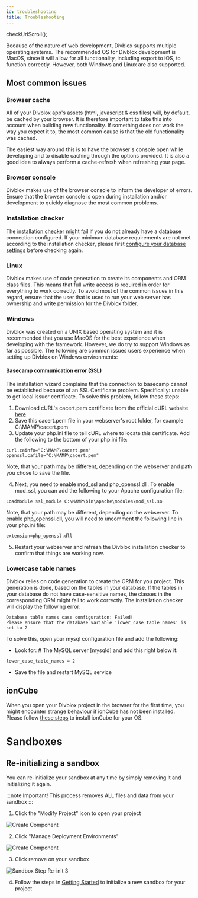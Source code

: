 ```yaml
---
id: troubleshooting
title: Troubleshooting
---
```


checkUrlScroll();

Because of the nature of web development, Divblox supports multiple operating systems.
The recommended OS for Divblox development is MacOS, since it will allow for all functionality, including export
to iOS, to function correctly. However, both Windows and Linux are also supported.

## Most common issues

### Browser cache

All of your Divblox app's assets (html, javascript & css files) will, by default, be cached by your browser.
It is therefore important to take this into account when building new functionality. If something does not
work the way you expect it to, the most common cause is that the old functionality was cached.

The easiest way around this is to have the browser's console open while developing and to disable caching through the
options provided. It is also a good idea to always perform a cache-refresh when refreshing your page.

### Browser console

Divblox makes use of the browser console to inform the developer of errors. Ensure that the browser console is open during
installation and/or development to quickly diagnose the most common problems.

### Installation checker

The [installation checker](getting-started-3-from-scratch#installation-checker) might fail if you do not already have a database
connection configured. If your minimum database requirements are not met according to the installation checker, please first
[configure your database settings](getting-started-3-from-scratch) before checking again.

### Linux

Divblox makes use of code generation to create its components and ORM class files. This means that full write access is
required in order for everything to work correctly. To avoid most of the common issues in this regard, ensure that the user
that is used to run your web server has ownership and write permission for the Divblox folder.

### Windows

Divblox was created on a UNIX based operating system and it is recommended that you use MacOS for the best experience when developing with the framework. However, we do try to support Windows as far as possible. The following are common issues users experience when setting up Divblox on Windows environments:

#### Basecamp communication error (SSL)

The installation wizard complains that the connection to basecamp cannot be established because of an SSL Certificate problem. Specifically: unable to get local issuer certificate. To solve this problem, follow these steps:

1. Download cURL's cacert.pem certificate from the official cURL website [here](https://curl.haxx.se/docs/caextract.html)
2. Save this cacert.pem file in your webserver's root folder, for example C:\MAMP\cacert.pem
3. Update your php.ini file to tell cURL where to locate this certificate. Add the following to the bottom of your php.ini file:

```
curl.cainfo="C:\MAMP\cacert.pem"
openssl.cafile="C:\MAMP\cacert.pem"
```

Note, that your path may be different, depending on the webserver and path you chose to save the file.

4. Next, you need to enable mod_ssl and php_openssl.dll. To enable mod_ssl, you can add the following to your Apache configuration file:

```
LoadModule ssl_module C:\MAMP\bin\apache\modules\mod_ssl.so
```

Note, that your path may be different, depending on the webserver.
To enable php_openssl.dll, you will need to uncomment the following line in your php.ini file:

```
extension=php_openssl.dll
```

5. Restart your webserver and refresh the Divblox installation checker to confirm that things are working now.

### Lowercase table names

Divblox relies on code generation to create the ORM for you project. This generation is done, based on the tables in your database. If the tables in your database do not have case-sensitive names, the classes in the corresponding ORM might fail to work correctly. The installation checker will display the following error:

```
Database table names case configuration: Failed!
Please ensure that the database variable 'lower_case_table_names' is set to 2
```

To solve this, open your mysql configuration file and add the following:

-   Look for: # The MySQL server [mysqld] and add this right below it:

```
lower_case_table_names = 2
```

-   Save the file and restart MySQL service

## ionCube

When you open your Divblox project in the browser for the first time, you might encounter strange behaviour if ionCube
has not been installed. Please follow [these steps](https://www.ioncube.com/loaders.php) to install ionCube for your OS.

# Sandboxes

## Re-initializing a sandbox

You can re-initialize your sandbox at any time by simply removing it and initializing it again.

:::note
Important! This process removes ALL files and data from your sandbox
:::

1. Click the "Modify Project" icon to open your project

<div className="text--center">
    <img alt="Create Component" src={useBaseUrl('_the-basics-media/_3-divblox-components-media/component-example-create.png')} />
</div>

2. Click "Manage Deployment Environments"

<div className="text--center">
    <img alt="Create Component" src={useBaseUrl('_the-basics-media/_3-divblox-components-media/component-example-create.png')} />
</div>

3. Click remove on your sandbox

<div className="text--center">
    <img alt="Sandbox Step Re-init 3" src={useBaseUrl('_the-basics-media/_3-divblox-components-media/component-example-create.png')} />
</div>

4. Follow the steps in [Getting Started](getting-started-1-sandbox) to initialize a new sandbox for your project
